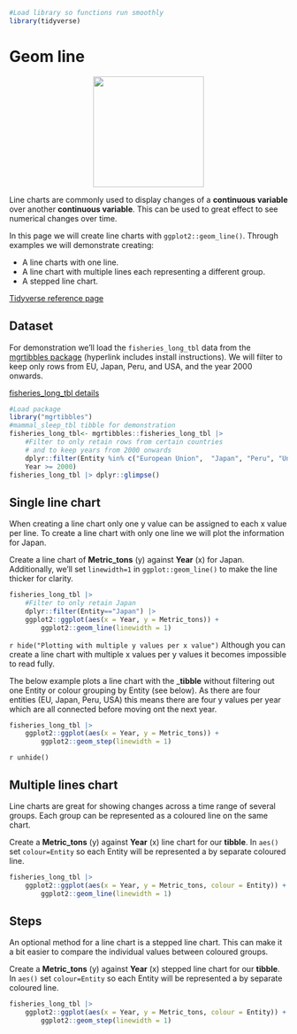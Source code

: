 ```r
#Load library so functions run smoothly
library(tidyverse)
```
# Geom line

<center>
![](images/ggplot2_geom_line.png){style="width:200px"}
</center>

Line charts are commonly used to display changes of a __continuous variable__ over another __continuous variable__.
This can be used to great effect to see numerical changes over time.

In this page we will create line charts with `ggplot2::geom_line()`. Through examples we will demonstrate creating:

- A line charts with one line.
- A line chart with multiple lines each representing a different group.
- A stepped line chart.

[Tidyverse reference page](https://ggplot2.tidyverse.org//reference/geom_path.html)

## Dataset

For demonstration we'll load the `fisheries_long_tbl` data from the [mgrtibbles package](/datasets/mgrtibbles.qmd) (hyperlink includes install instructions).
We will filter to keep only rows from EU, Japan, Peru, and USA, and the year 2000 onwards.

[fisheries_long_tbl details](https://github.com/m-gemmell/mgrtibbles/wiki/fisheries_long_tbl)

```r
#Load package
library("mgrtibbles")
#mammal_sleep_tbl tibble for demonstration
fisheries_long_tbl<- mgrtibbles::fisheries_long_tbl |>
    #Filter to only retain rows from certain countries
    # and to keep years from 2000 onwards
    dplyr::filter(Entity %in% c("European Union",  "Japan", "Peru", "United States") , 
    Year >= 2000)
fisheries_long_tbl |> dplyr::glimpse()
```

## Single line chart

When creating a line chart only one y value can be assigned to each x value per line.
To create a line chart with only one line we will plot the information for Japan.

Create a line chart of __Metric_tons__ (y) against __Year__ (x) for Japan.
Additionally, we'll set `linewidth=1` in `ggplot::geom_line()` to make the line thicker for clarity.

```r
fisheries_long_tbl |>
    #Filter to only retain Japan
    dplyr::filter(Entity=="Japan") |>
    ggplot2::ggplot(aes(x = Year, y = Metric_tons)) +
        ggplot2::geom_line(linewidth = 1)
```

`r hide("Plotting with multiple y values per x value")`
Although you can create a line chart with multiple x values per y values it becomes impossible to read fully.

The below example plots a line chart with the ___tibble__ without filtering out one Entity or colour grouping by Entity (see below).
As there are four entities (EU, Japan, Peru, USA) this means there are four y values per year which are all connected before moving ont the next year.

```r
fisheries_long_tbl |>
    ggplot2::ggplot(aes(x = Year, y = Metric_tons)) +
        ggplot2::geom_step(linewidth = 1)
```
`r unhide()`

## Multiple lines chart

Line charts are great for showing changes across a time range of several groups.
Each group can be represented as a coloured line on the same chart.

Create a __Metric_tons__ (y) against __Year__ (x) line chart for our __tibble__.
In `aes()` set `colour=Entity` so each Entity will be represented a by separate coloured line.

```r
fisheries_long_tbl |>
    ggplot2::ggplot(aes(x = Year, y = Metric_tons, colour = Entity)) +
        ggplot2::geom_line(linewidth = 1)
```

## Steps

An optional method for a line chart is a stepped line chart.
This can make it a bit easier to compare the individual values between coloured groups.

Create a __Metric_tons__ (y) against __Year__ (x) stepped line chart for our __tibble__.
In `aes()` set `colour=Entity` so each Entity will be represented a by separate coloured line.

```r
fisheries_long_tbl |>
    ggplot2::ggplot(aes(x = Year, y = Metric_tons, colour = Entity)) +
        ggplot2::geom_step(linewidth = 1)
```
